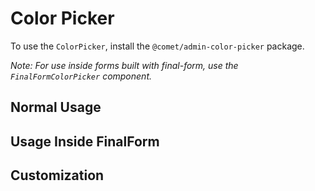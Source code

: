 

<Meta of={ColorPickerStories} />

# Color Picker

To use the `ColorPicker`, install the `@comet/admin-color-picker` package.

_Note: For use inside forms built with final-form, use the `FinalFormColorPicker` component._

## Normal Usage

<Canvas of={ColorPickerStories.Basic} />

## Usage Inside FinalForm

<Canvas of={ColorPickerStories.FinalForm} />

## Customization

<Canvas of={ColorPickerStories.Customized} />
